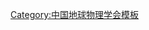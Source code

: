{{Navbox
| name   = 中国地球物理学会第九届理事会
| title  = [[中国地球物理学会]]第九届理事会
| above  = 2012年10月－2017年10月
| bodyclass = hlist
| group1 = 理事长
| list1  = [[陈颙 (地球物理学家)|陈　颙]]
| group2 = 副理事长
| list2  = 
* [[常旭|常　旭]]
* [[陈晓非]]
* [[曲寿利]]
* [[王小牧]]
* [[吴秋云]]
* [[熊盛青]]
| group3 = 常务理事
| list3  = 
* [[常旭|常　旭]]
* [[陈颙 (地球物理学家)|陈　颙]]
* [[陈海弟]]
* [[陈晓非]]
* [[陈运泰]]
* [[杜向东]]
* [[方慧|方　慧]]
* [[郭建|郭　建]]
* [[韩文功]]
* [[黄清华]]
* [[凌云|凌　云]]
* [[刘财|刘　财]]
* [[柳建新]]
* [[龙凡|龙　凡]]
* [[吕庆田]]
* [[孟小红]]
* [[倪四道]]
* [[曲寿利]]
* [[王兰民]]
* [[王小牧]]
* [[魏修成]]
* [[温宁|温　宁]]
* [[吴秋云]]
* [[吴忠良]]
* [[夏江海]]
* [[夏显佰]]
* [[邢文宝]]
* [[熊盛青]]
* [[杨举勇]]
* [[杨文采]]
* [[杨艺华]]
* [[姚振兴]]
* [[张建清]]
* [[张金城]]
* [[赵伟|赵　伟]]
* [[赵国泽]]
* [[杨占东]]
* [[张善法]]
* [[李貅|李　貅]]
* [[彭苏萍]]
* [[曹俊兴]]
* [[万卫星]]
* [[王赤|王　赤]]
* [[吴时国]]
* [[李术才]]
* [[刘怀山]]
| group4 = 秘书长
| list4  = [[郭建|郭　建]]
| group5 = 
| list5  = 
| group6 = 
| list6  = 
}}<noinclude>
{{collapsible option}}
[[Category:中国地球物理学会模板]]
</noinclude>
